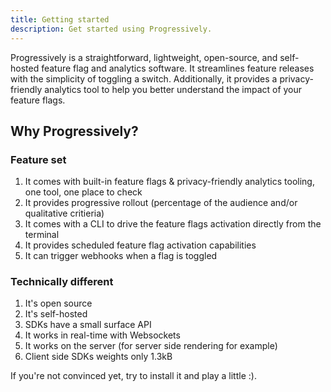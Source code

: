 ```yaml
---
title: Getting started
description: Get started using Progressively.
---
```


Progressively is a straightforward, lightweight, open-source, and self-hosted feature flag and analytics software. It streamlines feature releases with the simplicity of toggling a switch. Additionally, it provides a privacy-friendly analytics tool to help you better understand the impact of your feature flags.

## Why Progressively?


### Feature set

1. It comes with built-in feature flags & privacy-friendly analytics tooling, one tool, one place to check
2. It provides progressive rollout (percentage of the audience and/or qualitative critieria)
3. It comes with a CLI to drive the feature flags activation directly from the terminal
4. It provides scheduled feature flag activation capabilities
5. It can trigger webhooks when a flag is toggled

### Technically different

1. It's open source
2. It's self-hosted
3. SDKs have a small surface API
4. It works in real-time with Websockets
5. It works on the server (for server side rendering for example)
6. Client side SDKs weights only 1.3kB

If you're not convinced yet, try to install it and play a little :).
